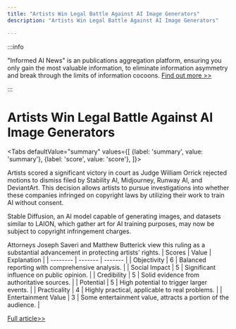 ```yaml
---
title: "Artists Win Legal Battle Against AI Image Generators"
description: "Artists Win Legal Battle Against AI Image Generators"

---
```



:::info

"Informed AI News" is an publications aggregation platform, ensuring you only gain the most valuable information, to eliminate information asymmetry and break through the limits of information cocoons.  [Find out more >>](/)

:::

# Artists Win Legal Battle Against AI Image Generators


<Tabs
	defaultValue="summary"
	values={[
	{label: 'summary', value: 'summary'},
	{label: 'score', value: 'score'},
]}>
<TabItem value="summary">


Artists scored a significant victory in court as Judge William Orrick rejected motions to dismiss filed by Stability AI, Midjourney, Runway AI, and DeviantArt. This decision allows artists to pursue investigations into whether these companies infringed on copyright laws by utilizing their work to train AI without consent.

Stable Diffusion, an AI model capable of generating images, and datasets similar to LAION, which gather art for AI training purposes, may now be subject to copyright infringement charges.

Attorneys Joseph Saveri and Matthew Butterick view this ruling as a substantial advancement in protecting artists' rights.
</TabItem>
<TabItem value="score">
	| Scores     | Value   | Explanation |
	| -------- | ------- | ------- |
	| Objectivity  | 6    | Balanced reporting with comprehensive analysis.    |
	| Social Impact | 5     | Significant influence on public opinion.    |
	| Credibility    | 5    | Solid evidence from authoritative sources.    |
	| Potential    | 5    | High potential to trigger larger events.    |
	| Practicality    | 4    | Highly practical, applicable to real problems.    |
	| Entertainment Value    | 3    | Some entertainment value, attracts a portion of the audience.    |
</TabItem>
</Tabs>

[Full article>>](https://yro.slashdot.org/story/24/08/14/223234/artists-claim-big-win-in-copyright-suit-fighting-ai-image-generators?utm_source=rss1.0mainlinkanon&utm_medium=feed)
